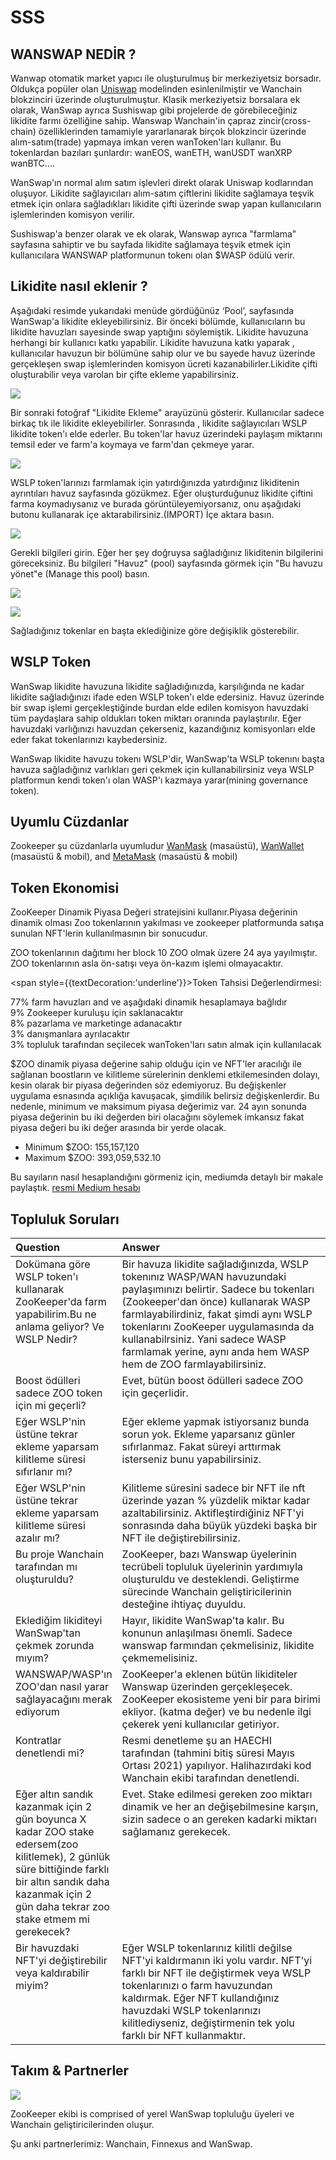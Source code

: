 # SSS

## WANSWAP NEDİR ?

Wanwap otomatik market yapıcı ile oluşturulmuş bir merkeziyetsiz borsadır. Oldukça popüler olan [Uniswap](https://uniswap.org/) modelinden esinlenilmiştir ve Wanchain blokzinciri üzerinde oluşturulmuştur. Klasik merkeziyetsiz borsalara ek olarak, WanSwap ayrıca Sushiswap gibi projelerde de görebileceğiniz likidite farmı özelliğine sahip. Wanswap Wanchain'in çapraz zincir(cross-chain) özelliklerinden tamamiyle yararlanarak birçok blokzincir üzerinde alım-satım(trade) yapmaya imkan veren wanToken'ları kullanır. Bu tokenlardan bazıları şunlardır: wanEOS, wanETH, wanUSDT wanXRP wanBTC.... 

WanSwap'ın normal alım satım işlevleri direkt olarak Uniswap kodlarından oluşuyor. Likidite sağlayıcıları alım-satım çiftlerini likidite sağlamaya teşvik etmek için onlara sağladıkları likidite çifti üzerinde swap yapan kullanıcıların işlemlerinden komisyon verilir. 

Sushiswap'a benzer olarak ve ek olarak, Wanswap ayrıca "farmlama" sayfasına sahiptir ve bu sayfada likidite sağlamaya teşvik etmek için kullanıcılara  WANSWAP platformunun tokenı olan $WASP ödülü verir.

## Likidite nasıl eklenir ?

Aşağıdaki resimde yukarıdaki menüde gördüğünüz ‘Pool’, sayfasında WanSwap'a likidite ekleyebilirsiniz. Bir önceki bölümde, kullanıcıların bu likidite havuzları sayesinde swap yaptığını söylemiştik. Likidite havuzuna herhangi bir kullanıcı katkı yapabilir. Likidite havuzuna katkı yaparak , kullanıcılar havuzun bir bölümüne sahip olur ve bu sayede havuz üzerinde gerçekleşen swap işlemlerinden komisyon ücreti kazanabilirler.Likidite çifti oluşturabilir veya varolan bir çifte ekleme yapabilirsiniz.

![](/docs/image17.png)

Bir sonraki fotoğraf "Likidite Ekleme" arayüzünü gösterir. Kullanıcılar sadece birkaç tık ile likidite ekleyebilirler. Sonrasında , likidite sağlayıcıları WSLP likidite token'ı elde ederler. Bu token'lar havuz üzerindeki paylaşım miktarını temsil eder ve farm'a koymaya ve farm'dan çekmeye yarar.

![](/docs/image14.png)

WSLP token'larınızı farmlamak için yatırdığınızda yatırdığınız likiditenin ayrıntıları havuz sayfasında gözükmez. Eğer oluşturduğunuz likidite çiftini farma koymadıysanız ve burada görüntüleyemiyorsanız, onu aşağıdaki butonu kullanarak içe aktarabilirsiniz.(IMPORT) İçe aktara basın.

![](/docs/image6.png)

Gerekli bilgileri girin. Eğer her şey doğruysa sağladığınız likiditenin bilgilerini göreceksiniz. Bu bilgileri "Havuz" (pool) sayfasında görmek için "Bu havuzu yönet"e (Manage this pool) basın.

![](/docs/image12.png)

![](/docs/image5.png)

Sağladığınız tokenlar en başta eklediğinize göre değişiklik gösterebilir.

## WSLP Token

WanSwap likidite havuzuna likidite sağladığınızda, karşılığında ne kadar likidite sağladığınızı ifade eden WSLP token'ı elde edersiniz. Havuz üzerinde bir swap işlemi gerçekleştiğinde burdan elde edilen komisyon havuzdaki tüm paydaşlara sahip oldukları token miktarı oranında paylaştırılır. Eğer havuzdaki varlığınızı havuzdan çekerseniz, kazandığınız komisyonları elde eder fakat tokenlarınızı kaybedersiniz.

WanSwap likidite havuzu tokenı WSLP'dir, WanSwap'ta WSLP tokenını başta havuza sağladığınız varlıkları geri çekmek için kullanabilirsiniz veya WSLP platformun kendi token'ı olan WASP'ı kazmaya yarar(mining governance token).

## Uyumlu Cüzdanlar

Zookeeper şu cüzdanlarla uyumludur [WanMask](https://wanmask.io/) (masaüstü), [WanWallet](https://wanchain.org/getstarted) (masaüstü & mobil), and [MetaMask](https://metamask.io/) (masaüstü & mobil) 

## Token Ekonomisi

ZooKeeper Dinamik Piyasa Değeri stratejisini kullanır.Piyasa değerinin dinamik olması Zoo tokenlarının yakılması ve zookeeper platformunda satışa sunulan NFT'lerin kullanılmasının bir sonucudur.

ZOO tokenlarının dağıtımı her block 10 ZOO olmak üzere 24 aya yayılmıştır. ZOO tokenlarının asla ön-satışı veya ön-kazım işlemi olmayacaktır. 

<span style={{textDecoration:'underline'}}>Token Tahsisi Değerlendirmesi</span>:

<div style={{fontSize:16,marginLeft:30,marginTop:20}}>
<div>77% farm havuzları and ve aşağıdaki dinamik hesaplamaya bağlıdır</div>
<div>9% Zookeeper kuruluşu için saklanacaktır</div>
<div>8% pazarlama ve marketinge adanacaktır</div>
<div>3% danışmanlara ayrılacaktır</div>
<div>3% topluluk tarafından seçilecek wanToken'ları satın almak için kullanılacak</div>
</div>

$ZOO dinamik piyasa değerine sahip olduğu için ve NFT'ler aracılığı ile sağlanan boostların ve kilitleme sürelerinin denklemi etkilemesinden dolayı, kesin olarak bir piyasa değerinden söz edemiyoruz. Bu değişkenler uygulama esnasında açıklığa kavuşacak, şimdilik belirsiz değişkenlerdir. Bu nedenle, minimum ve maksimum piyasa değerimiz var.  24 ayın sonunda piyasa değerinin bu iki değerden biri olacağını söylemek imkansız fakat piyasa değeri bu iki değer arasında bir yerde olacak. 

* Minimum $ZOO: 155,157,120
* Maximum $ZOO: 393,059,532.10

Bu sayıların nasıl hesaplandığını görmeniz için, mediumda detaylı bir makale paylaştık. [resmi Medium hesabı](https://medium.com/zookeeper-blog/dynamic-market-cap-734390926c12)

## Topluluk Soruları

<div style={{marginTop:20}}>
    <table>
        <thead>
            <tr>
                <th width="30%" align="left" valign="top">Question</th>
                <th align="left" valign="top">Answer</th>
            </tr>
        </thead>
        <tbody>
            <tr>
                <td align="left" valign="top">Dokümana göre WSLP token'ı kullanarak ZooKeeper'da farm yapabilirim.Bu ne anlama geliyor? Ve WSLP Nedir?</td>
                <td align="left" valign="top">Bir havuza likidite sağladığınızda, WSLP tokenınız WASP/WAN havuzundaki paylaşımınızı belirtir.  
                    Sadece bu tokenları (Zookeeper'dan önce) kullanarak WASP farmlayabilirdiniz, fakat şimdi aynı WSLP tokenlarını ZooKeeper uygulamasında da kullanabilrsiniz.  
                    Yani sadece WASP farmlamak yerine, aynı anda hem WASP hem de ZOO farmlayabilirsiniz.
                </td>
            </tr>
            <tr>
                <td align="left" valign="top">Boost ödülleri sadece ZOO token için mi geçerli?</td>
                <td align="left" valign="top">Evet, bütün boost ödülleri sadece ZOO için geçerlidir.</td>
            </tr>
            <tr>
                <td align="left" valign="top">Eğer WSLP'nin üstüne tekrar ekleme yaparsam kilitleme süresi sıfırlanır mı?</td>
                <td align="left" valign="top">Eğer ekleme yapmak istiyorsanız bunda sorun yok. Ekleme yaparsanız günler sıfırlanmaz. Fakat süreyi arttırmak isterseniz bunu yapabilirsiniz.</td>
            </tr>
            <tr>
                <td align="left" valign="top">Eğer WSLP'nin üstüne tekrar ekleme yaparsam kilitleme süresi azalır mı?</td>
                <td align="left" valign="top">Kilitleme süresini sadece bir NFT ile nft üzerinde yazan % yüzdelik miktar kadar azaltabilirsiniz. Aktifleştirdiğiniz NFT'yi sonrasında daha büyük yüzdeki başka bir NFT ile değiştirebilirsiniz.</td>
            </tr>
            <tr>
                <td align="left" valign="top">Bu proje Wanchain tarafından mı oluşturuldu?</td>
                <td align="left" valign="top">ZooKeeper, bazı Wanswap üyelerinin tecrübeli topluluk üyelerinin yardımıyla oluşturuldu ve desteklendi. Geliştirme sürecinde Wanchain geliştiricilerinin desteğine ihtiyaç duyuldu.</td>
            </tr>
            <tr>
                <td align="left" valign="top">Eklediğim likiditeyi WanSwap'tan çekmek zorunda mıyım?</td>
                <td align="left" valign="top">Hayır, likidite WanSwap'ta kalır. Bu konunun anlaşılması önemli. Sadece wanswap farmından çekmelisiniz, likidite çekmemelisiniz. </td>
            </tr>
            <tr>
                <td align="left" valign="top">WANSWAP/WASP'ın ZOO'dan nasıl yarar sağlayacağını merak ediyorum</td>
                <td align="left" valign="top">ZooKeeper'a eklenen bütün likiditeler Wanswap üzerinden gerçekleşecek. ZooKeeper ekosisteme yeni bir para birimi ekliyor. (katma değer) ve bu nedenle ilgi çekerek yeni kullanıcılar getiriyor.</td>
            </tr>
            <tr>
                <td align="left" valign="top">Kontratlar denetlendi mi?</td>
                <td align="left" valign="top">Resmi denetleme şu an HAECHI tarafından (tahmini bitiş süresi Mayıs Ortası 2021) yapılıyor. Halihazırdaki kod Wanchain ekibi tarafından denetlendi.</td>
            </tr>
            <tr>
                <td align="left" valign="top">Eğer altın sandık kazanmak için 2 gün boyunca X kadar ZOO stake edersem(zoo kilitlemek), 2 günlük süre bittiğinde farklı bir altın sandık daha kazanmak için 2 gün daha tekrar zoo stake etmem mi gerekecek?</td>
                <td align="left" valign="top">Evet. Stake edilmesi gereken zoo miktarı dinamik ve her an değişebilmesine karşın, sizin sadece o an gereken kadarki miktarı sağlamanız gerekecek.</td>
            </tr>
            <tr>
                <td align="left" valign="top">Bir havuzdaki NFT'yi değiştirebilir veya kaldırabilir miyim?</td>
                <td align="left" valign="top">Eğer WSLP tokenlarınız kilitli değilse NFT'yi kaldırmanın iki yolu vardır. NFT'yi farklı bir NFT ile değiştirmek veya WSLP tokenlarınızı o farm havuzundan kaldırmak. Eğer NFT kullandığınız havuzdaki WSLP tokenlarınızı kilitlediyseniz, değiştirmenin tek yolu farklı bir NFT kullanmaktır.</td>
            </tr>
        </tbody>
    </table>
</div>

## Takım & Partnerler

![](/teampartneers.png)

ZooKeeper ekibi is comprised of yerel WanSwap topluluğu üyeleri ve Wanchain geliştiricilerinden oluşur.

Şu anki partnerlerimiz: Wanchain, Finnexus and WanSwap.
